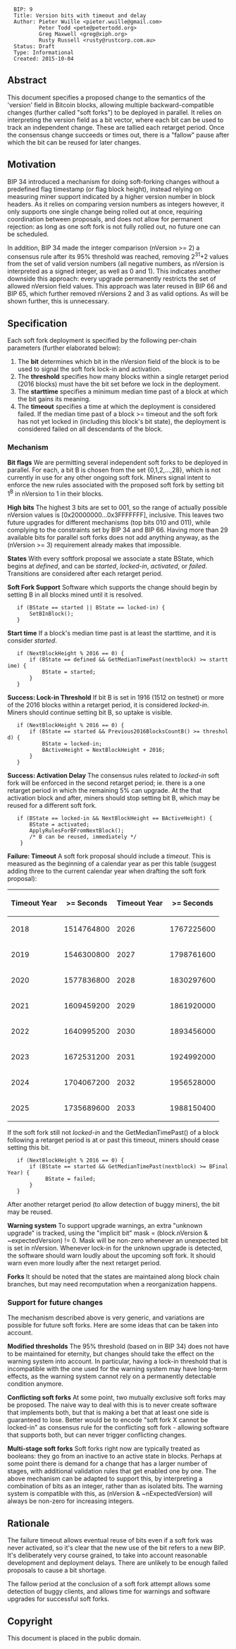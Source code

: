 <pre>
  BIP: 9
  Title: Version bits with timeout and delay
  Author: Pieter Wuille <pieter.wuille@gmail.com>
          Peter Todd <pete@petertodd.org>
          Greg Maxwell <greg@xiph.org>
          Rusty Russell <rusty@rustcorp.com.au>
  Status: Draft
  Type: Informational
  Created: 2015-10-04
</pre>

==Abstract==

This document specifies a proposed change to the semantics of the 'version' field in Bitcoin blocks, allowing multiple backward-compatible changes (further called "soft forks") to be deployed in parallel. It relies on interpreting the version field as a bit vector, where each bit can be used to track an independent change. These are tallied each retarget period. Once the consensus change succeeds or times out, there is a "fallow" pause after which the bit can be reused for later changes.

==Motivation==

BIP 34 introduced a mechanism for doing soft-forking changes without a predefined flag timestamp (or flag block height), instead relying on measuring miner support indicated by a higher version number in block headers. As it relies on comparing version numbers as integers however, it only supports one single change being rolled out at once, requiring coordination between proposals, and does not allow for permanent rejection: as long as one soft fork is not fully rolled out, no future one can be scheduled.

In addition, BIP 34 made the integer comparison (nVersion >= 2) a consensus rule after its 95% threshold was reached, removing 2<sup>31</sup>+2 values from the set of valid version numbers (all negative numbers, as nVersion is interpreted as a signed integer, as well as 0 and 1). This indicates another downside this approach: every upgrade permanently restricts the set of allowed nVersion field values. This approach was later reused in BIP 66 and BIP 65, which further removed nVersions 2 and 3 as valid options. As will be shown further, this is unnecessary.

==Specification==

Each soft fork deployment is specified by the following per-chain parameters (further elaborated below):

# The '''bit''' determines which bit in the nVersion field of the block is to be used to signal the soft fork lock-in and activation.
# The '''threshold''' specifies how many blocks within a single retarget period (2016 blocks) must have the bit set before we lock in the deployment.
# The '''starttime''' specifies a minimum median time past of a block at which the bit gains its meaning.
# The '''timeout''' specifies a time at which the deployment is considered failed. If the median time past of a block >= timeout and the soft fork has not yet locked in (including this block's bit state), the deployment is considered failed on all descendants of the block.

===Mechanism===

'''Bit flags'''
We are permitting several independent soft forks to be deployed in parallel. For each, a bit B is chosen from the set {0,1,2,...,28}, which is not currently in use for any other ongoing soft fork. Miners signal intent to enforce the new rules associated with the proposed soft fork by setting bit 1<sup>B</sup> in nVersion to 1 in their blocks.

'''High bits'''
The highest 3 bits are set to 001, so the range of actually possible nVersion values is [0x20000000...0x3FFFFFFF], inclusive. This leaves two future upgrades for different mechanisms (top bits 010 and 011), while complying to the constraints set by BIP 34 and BIP 66. Having more than 29 available bits for parallel soft forks does not add anything anyway, as the (nVersion >= 3) requirement already makes that impossible.

'''States'''
With every softfork proposal we associate a state BState, which begins
at ''defined'', and can be ''started'', ''locked-in'', ''activated'',
or ''failed''.  Transitions are considered after each
retarget period.

'''Soft Fork Support'''
Software which supports the change should begin by setting B in all blocks
mined until it is resolved.

    if (BState == started || BState == locked-in) {
        SetBInBlock();
    }

'''Start time'''
If a block's median time past is at least the starttime, and it is consider ''started''.

    if (NextBlockHeight % 2016 == 0) {
        if (BState == defined && GetMedianTimePast(nextblock) >= starttime) {
            BState = started;
        }
    }

'''Success: Lock-in Threshold'''
If bit B is set in 1916 (1512 on testnet) or
more of the 2016 blocks within a retarget period, it is considered
''locked-in''.  Miners should continue setting bit B, so uptake is
visible.

    if (NextBlockHeight % 2016 == 0) {
        if (BState == started && Previous2016BlocksCountB() >= threshold) {
            BState = locked-in;
            BActiveHeight = NextBlockHeight + 2016;
        }
    }

'''Success: Activation Delay'''
The consensus rules related to ''locked-in'' soft fork will be enforced in
the second retarget period; ie. there is a one retarget period in
which the remaining 5% can upgrade.  At the that activation block and
after, miners should stop setting bit B, which may be reused for a different soft fork.

    if (BState == locked-in && NextBlockHeight == BActiveHeight) {
        BState = activated;
        ApplyRulesForBFromNextBlock();
        /* B can be reused, immediately */
     }

'''Failure: Timeout'''
A soft fork proposal should include a ''timeout''.  This is measured
as the beginning of a calendar year as per this table (suggest
adding three to the current calendar year when drafting the soft fork proposal):

{|
! Timeout Year
! >= Seconds
! Timeout Year
! >= Seconds
|-
|2018
|1514764800
|2026
|1767225600
|-
|2019
|1546300800
|2027
|1798761600
|-
|2020
|1577836800
|2028
|1830297600
|-
|2021
|1609459200
|2029
|1861920000
|-
|2022
|1640995200
|2030
|1893456000
|-
|2023
|1672531200
|2031
|1924992000
|-
|2024
|1704067200
|2032
|1956528000
|-
|2025
|1735689600
|2033
|1988150400
|}

If the soft fork still not ''locked-in'' and the
GetMedianTimePast() of a block following a retarget period is at or
past this timeout, miners should cease setting this bit.

    if (NextBlockHeight % 2016 == 0) {
        if (BState == started && GetMedianTimePast(nextblock) >= BFinalYear) {
             BState = failed;
        }
    }

After another retarget period (to allow detection of buggy miners),
the bit may be reused.

'''Warning system'''
To support upgrade warnings, an extra "unknown upgrade" is tracked, using the "implicit bit" mask = (block.nVersion & ~expectedVersion) != 0. Mask will be non-zero whenever an unexpected bit is set in nVersion.  Whenever lock-in for the unknown upgrade is detected, the software should warn loudly about the upcoming soft fork.  It should warn even more loudly after the next retarget period.

'''Forks'''
It should be noted that the states are maintained along block chain
branches, but may need recomputation when a reorganization happens.

===Support for future changes===

The mechanism described above is very generic, and variations are possible for future soft forks. Here are some ideas that can be taken into account.

'''Modified thresholds'''
The 95% threshold (based on in BIP 34) does not have to be maintained for eternity, but changes should take the effect on the warning system into account. In particular, having a lock-in threshold that is incompatible with the one used for the warning system may have long-term effects, as the warning system cannot rely on a permanently detectable condition anymore.

'''Conflicting soft forks'''
At some point, two mutually exclusive soft forks may be proposed. The naive way to deal with this is to never create software that implements both, but that is making a bet that at least one side is guaranteed to lose. Better would be to encode "soft fork X cannot be locked-in" as consensus rule for the conflicting soft fork - allowing software that supports both, but can never trigger conflicting changes.

'''Multi-stage soft forks'''
Soft forks right now are typically treated as booleans: they go from an inactive to an active state in blocks. Perhaps at some point there is demand for a change that has a larger number of stages, with additional validation rules that get enabled one by one. The above mechanism can be adapted to support this, by interpreting a combination of bits as an integer, rather than as isolated bits. The warning system is compatible with this, as (nVersion & ~nExpectedVersion) will always be non-zero for increasing integers.

== Rationale ==

The failure timeout allows eventual reuse of bits even if a soft fork was
never activated, so it's clear that the new use of the bit refers to a
new BIP.  It's deliberately very course grained, to take into account
reasonable development and deployment delays.  There are unlikely to be
enough failed proposals to cause a bit shortage.

The fallow period at the conclusion of a soft fork attempt allows some
detection of buggy clients, and allows time for warnings and software
upgrades for successful soft forks.

==Copyright==

This document is placed in the public domain.
